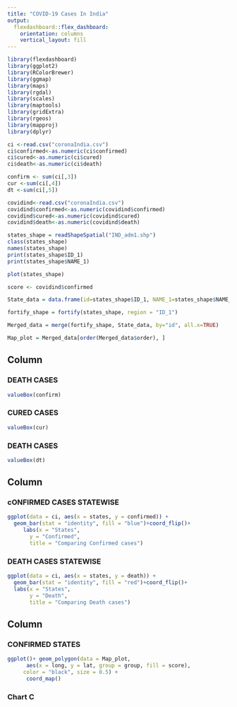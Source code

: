 ```yaml
---
title: "COVID-19 Cases In India"
output: 
  flexdashboard::flex_dashboard:
    orientation: columns
    vertical_layout: fill
---
```


```r
library(flexdashboard)
library(ggplot2)
library(RColorBrewer)
library(ggmap)
library(maps)
library(rgdal)
library(scales)
library(maptools)
library(gridExtra)
library(rgeos)
library(mapproj)
library(dplyr)

ci <-read.csv("coronaIndia.csv")
ci$confirmed<-as.numeric(ci$confirmed)
ci$cured<-as.numeric(ci$cured)
ci$death<-as.numeric(ci$death)

confirm <- sum(ci[,3])
cur <-sum(ci[,4])
dt <-sum(ci[,5])

covidind<-read.csv("coronaIndia.csv")
covidind$confirmed<-as.numeric(covidind$confirmed)
covidind$cured<-as.numeric(covidind$cured)
covidind$death<-as.numeric(covidind$death)

states_shape = readShapeSpatial("IND_adm1.shp")
class(states_shape)
names(states_shape)
print(states_shape$ID_1)
print(states_shape$NAME_1)

plot(states_shape)

score <- covidind$confirmed

State_data = data.frame(id=states_shape$ID_1, NAME_1=states_shape$NAME_1, score)

fortify_shape = fortify(states_shape, region = "ID_1")

Merged_data = merge(fortify_shape, State_data, by="id", all.x=TRUE)

Map_plot = Merged_data[order(Merged_data$order), ]
```

## Column {data-width=150}

### DEATH CASES 

```r
valueBox(confirm)
```

### CURED CASES

```r
valueBox(cur)
```

### DEATH CASES

```r
valueBox(dt)
```

## Column {data-width=400}

### cONFIRMED CASES STATEWISE

```r

ggplot(data = ci, aes(x = states, y = confirmed)) +
  geom_bar(stat = "identity", fill = "blue")+coord_flip()+
     labs(x = "States",
       y = "Confirmed",
       title = "Comparing Confirmed cases")

```

### DEATH CASES STATEWISE

```r

ggplot(data = ci, aes(x = states, y = death)) +
  geom_bar(stat = "identity", fill = "red")+coord_flip()+
  labs(x = "States",
       y = "Death",
       title = "Comparing Death cases")

```

## Column {data-width=450}

### CONFIRMED STATES

```r

ggplot()+ geom_polygon(data = Map_plot,
      aes(x = long, y = lat, group = group, fill = score),
     color = "black", size = 0.5) +
      coord_map()

```

### Chart C

```r

```

